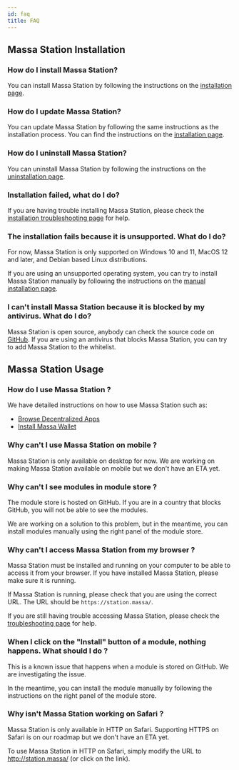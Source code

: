 ```yaml
---
id: faq
title: FAQ
---
```


## Massa Station Installation

### How do I install Massa Station?

You can install Massa Station by following the instructions on the [installation page](/docs/massaStation/install).


### How do I update Massa Station?

You can update Massa Station by following the same instructions as the installation process. You can find the instructions on the [installation page](/docs/massaStation/install).


### How do I uninstall Massa Station?

You can uninstall Massa Station by following the instructions on the [uninstallation page](/docs/massaStation/uninstall).


### Installation failed, what do I do?

If you are having trouble installing Massa Station, please check the [installation troubleshooting page](/docs/massaStation/install-troubleshooting) for help.


### The installation fails because it is unsupported. What do I do?

For now, Massa Station is only supported on Windows 10 and 11, MacOS 12 and later, and Debian based Linux distributions.

If you are using an unsupported operating system, you can try to install Massa Station manually by following the instructions on the [manual installation page](/docs/massaStation/manual-install).


### I can't install Massa Station because it is blocked by my antivirus. What do I do?

Massa Station is open source, anybody can check the source code on [GitHub](https://github.com/massalabs/station). If you are using an antivirus that blocks Massa Station, you can try to add Massa Station to the whitelist.


## Massa Station Usage

### How do I use Massa Station ?

We have detailed instructions on how to use Massa Station such as:
- [Browse Decentralized Apps](/docs/massaStation/browse-decentralized-apps)
- [Install Massa Wallet](/docs/massaStation/massa-wallet/getting-started)


### Why can't I use Massa Station on mobile ?

Massa Station is only available on desktop for now. We are working on making Massa Station available on mobile but we don't have an ETA yet.


### Why can't I see modules in module store ? 

The module store is hosted on GitHub. If you are in a country that blocks GitHub, you will not be able to see the modules.

We are working on a solution to this problem, but in the meantime, you can install modules manually using the right panel of the module store.


### Why can't I access Massa Station from my browser ?

Massa Station must be installed and running on your computer to be able to access it from your browser. If you have installed Massa Station, please make sure it is running.

If Massa Station is running, please check that you are using the correct URL. The URL should be `https://station.massa/`.

If you are still having trouble accessing Massa Station, please check the [troubleshooting page](/docs/massaStation/troubleshooting) for help.


### When I click on the "Install" button of a module, nothing happens. What should I do ?

This is a known issue that happens when a module is stored on GitHub. We are investigating the issue. 

In the meantime, you can install the module manually by following the instructions on the right panel of the module store.


### Why isn't Massa Station working on Safari ?

Massa Station is only available in HTTP on Safari. Supporting HTTPS on Safari is on our roadmap but we don't have an ETA yet.

To use Massa Station in HTTP on Safari, simply modify the URL to http://station.massa/ (or click on the link).